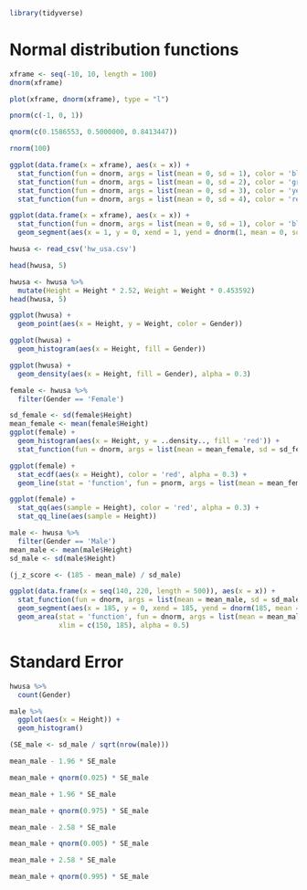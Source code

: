 ```r
library(tidyverse)
```

# Normal distribution functions

```r
xframe <- seq(-10, 10, length = 100)
dnorm(xframe)
```
```r
plot(xframe, dnorm(xframe), type = "l")
```
```r
pnorm(c(-1, 0, 1))
```
```r
qnorm(c(0.1586553, 0.5000000, 0.8413447))
```
```r
rnorm(100)
```
```r
ggplot(data.frame(x = xframe), aes(x = x)) +
  stat_function(fun = dnorm, args = list(mean = 0, sd = 1), color = 'blue') +
  stat_function(fun = dnorm, args = list(mean = 0, sd = 2), color = 'green') +
  stat_function(fun = dnorm, args = list(mean = 0, sd = 3), color = 'yellow') +
  stat_function(fun = dnorm, args = list(mean = 0, sd = 4), color = 'red')
```
```r
ggplot(data.frame(x = xframe), aes(x = x)) + 
  stat_function(fun = dnorm, args = list(mean = 0, sd = 1), color = 'blue') +
  geom_segment(aes(x = 1, y = 0, xend = 1, yend = dnorm(1, mean = 0, sd = 1)), color = 'red', linetype = 'dashed')
```
```r
hwusa <- read_csv('hw_usa.csv')
```
```r
head(hwusa, 5)
```
```r
hwusa <- hwusa %>%
  mutate(Height = Height * 2.52, Weight = Weight * 0.453592)
head(hwusa, 5)
```
```r
ggplot(hwusa) +
  geom_point(aes(x = Height, y = Weight, color = Gender))
```
```r
ggplot(hwusa) +
  geom_histogram(aes(x = Height, fill = Gender))
```
```r
ggplot(hwusa) +
  geom_density(aes(x = Height, fill = Gender), alpha = 0.3)
```
```r
female <- hwusa %>%
  filter(Gender == 'Female')

sd_female <- sd(female$Height)
mean_female <- mean(female$Height)
ggplot(female) +
  geom_histogram(aes(x = Height, y = ..density.., fill = 'red')) +
  stat_function(fun = dnorm, args = list(mean = mean_female, sd = sd_female))
```
```r
ggplot(female) +
  stat_ecdf(aes(x = Height), color = 'red', alpha = 0.3) +
  geom_line(stat = 'function', fun = pnorm, args = list(mean = mean_female, sd = sd_female), color = 'green')
```
```r
ggplot(female) +
  stat_qq(aes(sample = Height), color = 'red', alpha = 0.3) +
  stat_qq_line(aes(sample = Height))
```
```r
male <- hwusa %>%
  filter(Gender == 'Male')
mean_male <- mean(male$Height)
sd_male <- sd(male$Height)

(j_z_score <- (185 - mean_male) / sd_male)
```
```r
ggplot(data.frame(x = seq(140, 220, length = 500)), aes(x = x)) +
  stat_function(fun = dnorm, args = list(mean = mean_male, sd = sd_male)) +
  geom_segment(aes(x = 185, y = 0, xend = 185, yend = dnorm(185, mean = mean_male, sd = sd_male), color = 'red')) +
  geom_area(stat = 'function', fun = dnorm, args = list(mean = mean_male, sd = sd_male), fill = 'blue', 
            xlim = c(150, 185), alpha = 0.5)
```

# Standard Error

```r
hwusa %>%
  count(Gender)
```
```r
male %>%
  ggplot(aes(x = Height)) +
  geom_histogram()
```
```r
(SE_male <- sd_male / sqrt(nrow(male)))
```
```r
mean_male - 1.96 * SE_male
```
```r
mean_male + qnorm(0.025) * SE_male
```
```r
mean_male + 1.96 * SE_male
```
```r
mean_male + qnorm(0.975) * SE_male
```
```r
mean_male - 2.58 * SE_male
```
```r
mean_male + qnorm(0.005) * SE_male
```
```r
mean_male + 2.58 * SE_male
```
```r
mean_male + qnorm(0.995) * SE_male
```
